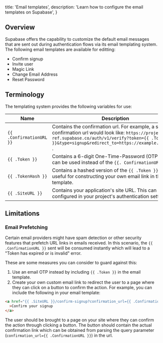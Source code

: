 
  title: 'Email templates',
  description: 'Learn how to configure the email templates on Supabase',
}

## Overview

Supabase offers the capability to customize the default email messages that are sent out during authentication flows via its email templating system.
The following email templates are available for editting:

- Confirm signup
- Invite user
- Magic Link
- Change Email Address
- Reset Password

## Terminology

The templating system provides the following variables for use:

| Name                     | Description                                                                                                                                                                                                       |
| ------------------------ | ----------------------------------------------------------------------------------------------------------------------------------------------------------------------------------------------------------------- |
| `{{ .ConfirmationURL }}` | Contains the confirmation url. For example, a signup confirmation url would look like: `https://project-ref.supabase.co/auth/v1/verify?token={{ .TokenHash }}&type=signup&redirect_to=https://example.com/path` . |
| `{{ .Token }}`           | Contains a 6-digit One-Time-Password (OTP) that can be used instead of the `{{. ConfirmationURL }}` .                                                                                                             |
| `{{ .TokenHash }}`       | Contains a hashed version of the `{{ .Token }}`. This is useful for constructing your own email link in the email template.                                                                                       |
| `{{ .SiteURL }}`         | Contains your application's site URL. This can be configured in your project's authentication settings.                                                                                                           |

## Limitations

### Email Prefetching

Certain email providers might have spam detection or other security features that prefetch URL links in emails received.
In this scenario, the `{{ .ConfirmationURL }}` sent will be consumed instantly which will lead to a "Token has expired or is invalid" error.

These are some measures you can consider to guard against this:

1. Use an email OTP instead by including `{{ .Token }}` in the email template.
2. Create your own custom email link to redirect the user to a page where they can click on a button to confirm the action.
   For example, you can include the following in your email template:

```html
<a href="{{ .SiteURL }}/confirm-signup?confirmation_url={{ .ConfirmationURL }}"
  >Confirm your signup
</a>
```

The user should be brought to a page on your site where they can confirm the action through clicking a button.
The button should contain the actual confirmation link which can be obtained from parsing the query parameter (`confirmation_url={{ .ConfirmationURL }}`) in the url.



